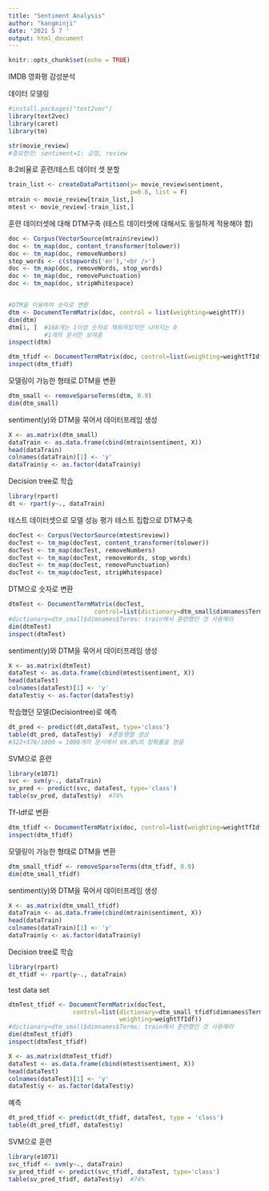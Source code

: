 ---
title: "Sentiment Analysis"
author: "kangminji"
date: '2021 5 7 '
output: html_document
---

```{r setup, include=FALSE}
knitr::opts_chunk$set(echo = TRUE)
```

IMDB 영화평 감성분석

데이터 모델링
```{r}
#install.packages("text2vec")
library(text2vec)
library(caret)
library(tm)

str(movie_review)
#중요한것: sentiment=1: 긍정, review
```
8:2비율로 훈련/테스트 데이터 셋 분할
```{r}
train_list <- createDataPartition(y= movie_review$sentiment, 
                                  p=0.8, list = F)
mtrain <- movie_review[train_list,]
mtest <- movie_review[-train_list,]
```

훈련 데이터셋에 대해 DTM구축
(테스트 데이터셋에 대해서도 동일하게 적용해야 함)
```{r}
doc <- Corpus(VectorSource(mtrain$review))
doc <- tm_map(doc, content_transformer(tolower))
doc <- tm_map(doc, removeNumbers)
stop_words <- c(stopwords('en'),'<br />')
doc <- tm_map(doc, removeWords, stop_words)
doc <- tm_map(doc, removePunctuation)
doc <- tm_map(doc, stripWhitespace)


#DTM을 이용하여 숫자로 변환
dtm <- DocumentTermMatrix(doc, control = list(weighting=weightTf))
dim(dtm)
dtm[1, ]  #168개는 1이상 숫자로 채워져있지만 나머지는 0 
          #1개의 문서만 보여줌
inspect(dtm)

dtm_tfidf <- DocumentTermMatrix(doc, control=list(weighting=weightTfIdf))
inspect(dtm_tfidf)
```

모델링이 가능한 형태로 DTM을 변환
```{r}
dtm_small <- removeSparseTerms(dtm, 0.9)
dim(dtm_small)
```

sentiment(y)와 DTM을 묶어서 데이터프레임 생성
```{r}
X <- as.matrix(dtm_small)
dataTrain <- as.data.frame(cbind(mtrain$sentiment, X))
head(dataTrain)
colnames(dataTrain)[1] <- 'y'
dataTrain$y <- as.factor(dataTrain$y)
```

Decision tree로 학습
```{r}
library(rpart)
dt <- rpart(y~., dataTrain)
```

테스트 데이터셋으로 모델 성능 평가
테스트 집합으로 DTM구축
```{r}
docTest <- Corpus(VectorSource(mtest$review))
docTest <- tm_map(docTest, content_transformer(tolower))
docTest <- tm_map(docTest, removeNumbers)
docTest <- tm_map(docTest, removeWords, stop_words)
docTest <- tm_map(docTest, removePunctuation)
docTest <- tm_map(docTest, stripWhitespace)
```
DTM으로 숫자로 변환
```{r}
dtmTest <- DocumentTermMatrix(docTest,
                        control=list(dictionary=dtm_small$dimnames$Terms))
#dictionary=dtm_small$dimnames$Terms: train에서 훈련했던 것 사용해라
dim(dtmTest)
inspect(dtmTest)
```

sentiment(y)와 DTM을 묶어서 데이터프레임 생성
```{r}
X <- as.matrix(dtmTest)
dataTest <- as.data.frame(cbind(mtest$sentiment, X))
head(dataTest)
colnames(dataTest)[1] <- 'y'
dataTest$y <- as.factor(dataTest$y)
```

학습했던 모델(Decisiontree)로 예측
```{r}
dt_pred <- predict(dt,dataTest, type='class')
table(dt_pred, dataTest$y)  #혼동행렬 생성
#322+376/1000 = 1000개의 문서에서 69.8%의 정확률을 얻음
```

SVM으로 훈련
```{r}
library(e1071)
svc <- svm(y~., dataTrain)
sv_pred <- predict(svc, dataTest, type='class')
table(sv_pred, dataTest$y)  #74%
```

#########################################################################
#########################################################################

Tf-Idf로 변환
```{r}
dtm_tfidf <- DocumentTermMatrix(doc, control=list(weighting=weightTfIdf))
inspect(dtm_tfidf)
```

모델링이 가능한 형태로 DTM을 변환
```{r}
dtm_small_tfidf <- removeSparseTerms(dtm_tfidf, 0.9)
dim(dtm_small_tfidf)
```

sentiment(y)와 DTM을 묶어서 데이터프레임 생성
```{r}
X <- as.matrix(dtm_small_tfidf)
dataTrain <- as.data.frame(cbind(mtrain$sentiment, X))
head(dataTrain)
colnames(dataTrain)[1] <- 'y'
dataTrain$y <- as.factor(dataTrain$y)
```

Decision tree로 학습
```{r}
library(rpart)
dt_tfidf <- rpart(y~., dataTrain)
```
test data set
```{r}
dtmTest_tfidf <- DocumentTermMatrix(docTest,
                  control=list(dictionary=dtm_small_tfidf$dimnames$Terms,
                               weighting=weightTfIdf))
#dictionary=dtm_small$dimnames$Terms: train에서 훈련했던 것 사용해라
dim(dtmTest_tfidf)
inspect(dtmTest_tfidf)

X <- as.matrix(dtmTest_tfidf)
dataTest <- as.data.frame(cbind(mtest$sentiment, X))
head(dataTest)
colnames(dataTest)[1] <- 'y'
dataTest$y <- as.factor(dataTest$y)
```

예측
```{r}
dt_pred_tfidf <- predict(dt_tfidf, dataTest, type = 'class')
table(dt_pred_tfidf, dataTest$y)
```
SVM으로 훈련
```{r}
library(e1071)
svc_tfidf <- svm(y~., dataTrain)
sv_pred_tfidf <- predict(svc_tfidf, dataTest, type='class')
table(sv_pred_tfidf, dataTest$y)  #74%
```





